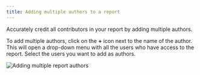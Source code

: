 ```yaml
---
title: Adding multiple authors to a report
---
```


Accurately credit all contributors in your report by adding multiple authors.

To add multiple authors, click on the **+** icon next to the name of the author. This will open a drop-down menu with all the users who have access to the report. Select the users you want to add as authors.

<Frame>
<img src="/images/reports/reports_faq_add_multiple_reports.gif" alt="Adding multiple report authors" />
</Frame>
